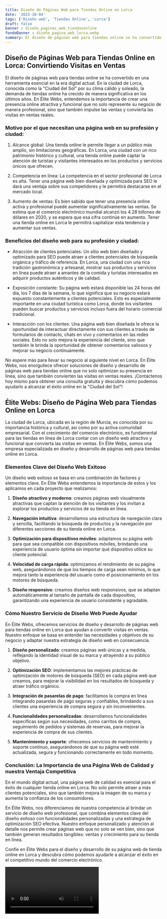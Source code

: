 ```yaml
---
title: Diseño de Páginas Web para Tiendas Online en Lorca
date: '2023-10-04'
tags: ['Diseño web', 'Tiendas Online', 'Lorca']
draft: false
banner : diseño_paginas_web_tiendasonline
fondoBanner : diseño_pagina_web_lorca.webp
summary: El diseño de páginas web para tiendas online se ha convertido en una herramienta esencial en la era digital actual. En la ciudad de Lorca, conocida como la Ciudad del Sol por su clima cálido y soleado, la demanda de tiendas online ha crecido de manera significativa en los últimos años. En Élite Webs, entendemos la importancia de crear una presencia online atractiva y funcional que no solo represente su negocio de manera profesional, sino que también impulse las ventas y convierta las visitas en ventas reales.
---
```


## Diseño de Páginas Web para Tiendas Online en Lorca: Convirtiendo Visitas en Ventas

El diseño de páginas web para tiendas online se ha convertido en una herramienta esencial en la era digital actual. En la ciudad de Lorca, conocida como la "Ciudad del Sol" por su clima cálido y soleado, la demanda de tiendas online ha crecido de manera significativa en los últimos años. En Élite Webs, entendemos la importancia de crear una presencia online atractiva y funcional que no solo represente su negocio de manera profesional, sino que también impulse las ventas y convierta las visitas en ventas reales.

### Motivo por el que necesitan una página web en su profesión y ciudad:

1. Alcance global: Una tienda online le permite llegar a un público más amplio, sin limitaciones geográficas. En Lorca, una ciudad con un rico patrimonio histórico y cultural, una tienda online puede captar la atención de turistas y visitantes interesados en los productos y servicios únicos que ofrecen.

2. Competencia en línea: La competencia en el sector profesional de Lorca es alta. Tener una página web bien diseñada y optimizada para SEO le dará una ventaja sobre sus competidores y le permitirá destacarse en el mercado local.

3. Aumento de ventas: Es bien sabido que tener una presencia online activa y profesional puede aumentar significativamente las ventas. Se estima que el comercio electrónico mundial alcanzó los 4.28 billones de dólares en 2020, y se espera que esa cifra continúe en aumento. Tener una tienda online en Lorca le permitirá capitalizar esta tendencia y aumentar sus ventas.

### Beneficios del diseño web para su profesión y ciudad:

- Atracción de clientes potenciales: Un sitio web bien diseñado y optimizado para SEO puede atraer a clientes potenciales de búsqueda orgánica y tráfico de referencia. En Lorca, una ciudad con una rica tradición gastronómica y artesanal, mostrar sus productos y servicios en línea puede atraer a amantes de la comida y turistas interesados en adquirir productos auténticos y de calidad.

- Exposición constante: Su página web estará disponible las 24 horas del día, los 7 días de la semana, lo que significa que su negocio estará expuesto constantemente a clientes potenciales. Esto es especialmente importante en una ciudad turística como Lorca, donde los visitantes pueden buscar productos y servicios incluso fuera del horario comercial tradicional.

- Interacción con los clientes: Una página web bien diseñada le ofrece la oportunidad de interactuar directamente con sus clientes a través de formularios de contacto, chats en vivo y comentarios en las redes sociales. Esto no solo mejora la experiencia del cliente, sino que también le brinda la oportunidad de obtener comentarios valiosos y mejorar su negocio continuamente.

No espere más para llevar su negocio al siguiente nivel en Lorca. En Élite Webs, nos enorgullece ofrecer soluciones de diseño y desarrollo de páginas web para tiendas online que no solo optimizan su presencia en línea, sino que también convierten las visitas en ventas reales. ¡Contáctenos hoy mismo para obtener una consulta gratuita y descubra cómo podemos ayudarlo a alcanzar el éxito online en la "Ciudad del Sol"!

<GifSeo />

<Cta />

## Élite Webs: Diseño de Página Web para Tiendas Online en Lorca

La ciudad de Lorca, ubicada en la región de Murcia, es conocida por su importancia histórica y cultural, así como por su activa comunidad empresarial. Con el crecimiento del comercio electrónico, es fundamental para las tiendas en línea de Lorca contar con un diseño web atractivo y funcional que convierta las visitas en ventas. En Élite Webs, somos una empresa especializada en diseño y desarrollo de páginas web para tiendas online en Lorca.

### Elementos Clave del Diseño Web Exitoso

Un diseño web exitoso se basa en una combinación de factores y elementos clave. En Élite Webs entendemos la importancia de estos y los aplicamos en cada proyecto que realizamos:

1. **Diseño atractivo y moderno**: creamos páginas web visualmente atractivas que captan la atención de los visitantes y los invitan a explorar los productos y servicios de su tienda en línea.

2. **Navegación intuitiva**: desarrollamos una estructura de navegación clara y sencilla, facilitando la búsqueda de productos y la navegación por diferentes secciones de su tienda online en Lorca.

3. **Optimización para dispositivos móviles**: adaptamos su página web para que sea compatible con dispositivos móviles, brindando una experiencia de usuario óptima sin importar qué dispositivo utilice su cliente potencial.

4. **Velocidad de carga rápida**: optimizamos el rendimiento de su página web, asegurándonos de que los tiempos de carga sean mínimos, lo que mejora tanto la experiencia del usuario como el posicionamiento en los motores de búsqueda.

5. **Diseño responsivo**: creamos diseños web responsivos, que se adaptan automáticamente al tamaño de pantalla de cada dispositivo, garantizando una experiencia de usuario consistente y agradable.

### Cómo Nuestro Servicio de Diseño Web Puede Ayudar

En Élite Webs, ofrecemos servicios de diseño y desarrollo de páginas web para tiendas online en Lorca que ayudan a convertir visitas en ventas. Nuestro enfoque se basa en entender las necesidades y objetivos de su negocio y adaptar nuestra estrategia de diseño web en consecuencia.

1. **Diseño personalizado**: creamos páginas web únicas y a medida, reflejando la identidad visual de su marca y atrayendo a su público objetivo.

2. **Optimización SEO**: implementamos las mejores prácticas de optimización de motores de búsqueda (SEO) en cada página web que creamos, para mejorar la visibilidad en los resultados de búsqueda y atraer tráfico orgánico.

3. **Integración de pasarelas de pago**: facilitamos la compra en línea integrando pasarelas de pago seguras y confiables, brindando a sus clientes una experiencia de compra segura y sin inconvenientes.

4. **Funcionalidades personalizadas**: desarrollamos funcionalidades específicas según sus necesidades, como carritos de compra, seguimiento de pedidos y sistemas de reservas, para mejorar la experiencia de compra de sus clientes.

5. **Mantenimiento y soporte**: ofrecemos servicios de mantenimiento y soporte continuo, asegurándonos de que su página web esté actualizada, segura y funcionando correctamente en todo momento.

### Conclusión: La Importancia de una Página Web de Calidad y nuestra Ventaja Competitiva

En el mundo digital actual, una página web de calidad es esencial para el éxito de cualquier tienda online en Lorca. No solo permite atraer a más clientes potenciales, sino que también mejora la imagen de su marca y aumenta la confianza de los consumidores.

En Élite Webs, nos diferenciamos de nuestra competencia al brindar un servicio de diseño web profesional, que combina elementos clave del diseño exitoso con funcionalidades personalizadas y una estrategia de optimización SEO efectiva. Nuestro enfoque personalizado y atención al detalle nos permite crear páginas web que no solo se ven bien, sino que también generan resultados tangibles: ventas y crecimiento para su tienda en línea.

Confíe en Élite Webs para el diseño y desarrollo de su página web de tienda online en Lorca y descubra cómo podemos ayudarle a alcanzar el éxito en el competitivo mundo del comercio electrónico.

<Video />

<CtaBot job='Tiendas Online' city='Lorca'/>

<Gmaps query='Lorca+españa+maps' />
